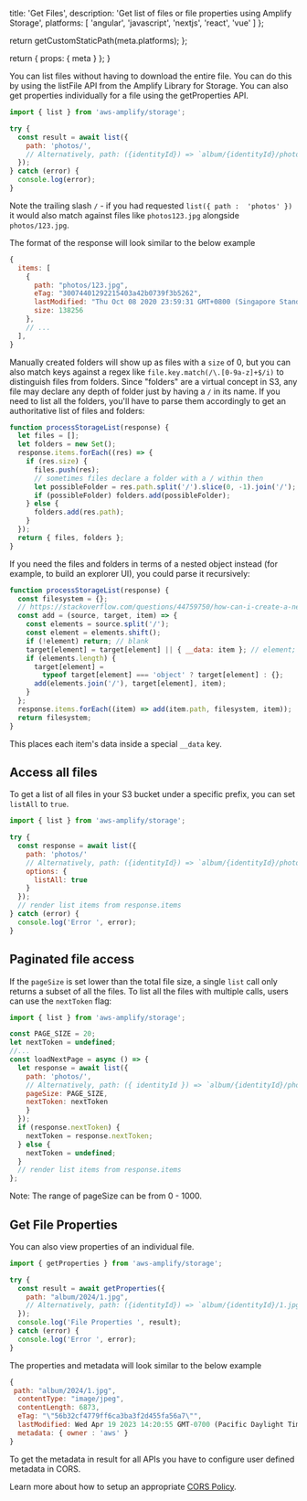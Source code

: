 
  title: 'Get Files',
  description: 'Get list of files or file properties using Amplify Storage',
  platforms: [
    'angular',
    'javascript',
    'nextjs',
    'react',
    'vue'
  ]
};

  return getCustomStaticPath(meta.platforms);
};

  return {
    props: {
      meta
    }
  };
}

You can list files without having to download the entire file. You can do this by using the listFile API from the Amplify Library for Storage. You can also get properties individually for a file using the getProperties API.

```javascript
import { list } from 'aws-amplify/storage';

try {
  const result = await list({
    path: 'photos/',
    // Alternatively, path: ({identityId}) => `album/{identityId}/photos/`
  });
} catch (error) {
  console.log(error);
}
```

Note the trailing slash `/` - if you had requested `list({ path :  'photos' })` it would also match against files like `photos123.jpg` alongside `photos/123.jpg`.

The format of the response will look similar to the below example

```js
{
  items: [
    {
      path: "photos/123.jpg",
      eTag: "30074401292215403a42b0739f3b5262",
      lastModified: "Thu Oct 08 2020 23:59:31 GMT+0800 (Singapore Standard Time)",
      size: 138256
    },
    // ...
  ],
}
```

Manually created folders will show up as files with a `size` of 0, but you can also match keys against a regex like `file.key.match(/\.[0-9a-z]+$/i)` to distinguish files from folders. Since "folders" are a virtual concept in S3, any file may declare any depth of folder just by having a `/` in its name. If you need to list all the folders, you'll have to parse them accordingly to get an authoritative list of files and folders:

```js
function processStorageList(response) {
  let files = [];
  let folders = new Set();
  response.items.forEach((res) => {
    if (res.size) {
      files.push(res);
      // sometimes files declare a folder with a / within then
      let possibleFolder = res.path.split('/').slice(0, -1).join('/');
      if (possibleFolder) folders.add(possibleFolder);
    } else {
      folders.add(res.path);
    }
  });
  return { files, folders };
}
```

If you need the files and folders in terms of a nested object instead (for example, to build an explorer UI), you could parse it recursively:

```js
function processStorageList(response) {
  const filesystem = {};
  // https://stackoverflow.com/questions/44759750/how-can-i-create-a-nested-object-representation-of-a-folder-structure
  const add = (source, target, item) => {
    const elements = source.split('/');
    const element = elements.shift();
    if (!element) return; // blank
    target[element] = target[element] || { __data: item }; // element;
    if (elements.length) {
      target[element] =
        typeof target[element] === 'object' ? target[element] : {};
      add(elements.join('/'), target[element], item);
    }
  };
  response.items.forEach((item) => add(item.path, filesystem, item));
  return filesystem;
}
```

This places each item's data inside a special `__data` key.

## Access all files

To get a list of all files in your S3 bucket under a specific prefix, you can set `listAll` to `true`.

```javascript
import { list } from 'aws-amplify/storage';

try {
  const response = await list({
    path: 'photos/'
    // Alternatively, path: ({identityId}) => `album/{identityId}/photos/`
    options: {
      listAll: true
    }
  });
  // render list items from response.items
} catch (error) {
  console.log('Error ', error);
}
```

## Paginated file access

If the `pageSize` is set lower than the total file size, a single `list` call only returns a subset of all the files. To list all the files with multiple calls, users can use the `nextToken` flag:

```javascript
import { list } from 'aws-amplify/storage';

const PAGE_SIZE = 20;
let nextToken = undefined;
//...
const loadNextPage = async () => {
  let response = await list({
    path: 'photos/',
    // Alternatively, path: ({ identityId }) => `album/{identityId}/photos/`
    pageSize: PAGE_SIZE,
    nextToken: nextToken
    }
  });
  if (response.nextToken) {
    nextToken = response.nextToken;
  } else {
    nextToken = undefined;
  }
  // render list items from response.items
};
```
<Callout>Note: The range of pageSize can be from 0 - 1000.</Callout>

## Get File Properties
You can also view properties of an individual file.

```javascript
import { getProperties } from 'aws-amplify/storage';

try {
  const result = await getProperties({
    path: "album/2024/1.jpg",
    // Alternatively, path: ({identityId}) => `album/{identityId}/1.jpg`
  });
  console.log('File Properties ', result);
} catch (error) {
  console.log('Error ', error);
}
```
The properties and metadata will look similar to the below example

```js
{
 path: "album/2024/1.jpg",
  contentType: "image/jpeg",
  contentLength: 6873,
  eTag: "\"56b32cf4779ff6ca3ba3f2d455fa56a7\"",
  lastModified: Wed Apr 19 2023 14:20:55 GMT-0700 (Pacific Daylight Time) {},
  metadata: { owner : 'aws' }
}
```

<Callout>
To get the metadata in result for all APIs you have to configure user defined metadata in CORS.

Learn more about how to setup an appropriate [CORS Policy](/[platform]/build-a-backend/storage/define-storage/#amazon-s3-bucket-cors-policy-setup).

</Callout>

